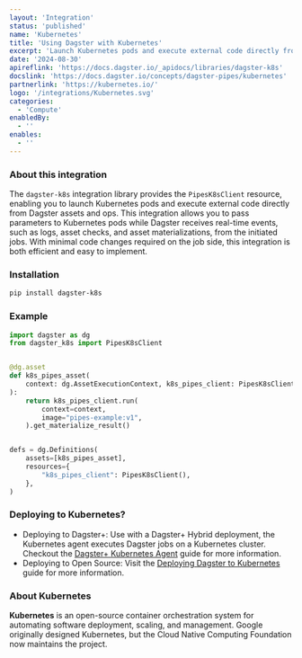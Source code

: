 ```yaml
---
layout: 'Integration'
status: 'published'
name: 'Kubernetes'
title: 'Using Dagster with Kubernetes'
excerpt: 'Launch Kubernetes pods and execute external code directly from Dagster.'
date: '2024-08-30'
apireflink: 'https://docs.dagster.io/_apidocs/libraries/dagster-k8s'
docslink: 'https://docs.dagster.io/concepts/dagster-pipes/kubernetes'
partnerlink: 'https://kubernetes.io/'
logo: '/integrations/Kubernetes.svg'
categories:
  - 'Compute'
enabledBy:
  - ''
enables:
  - ''
---
```


### About this integration

The `dagster-k8s` integration library provides the `PipesK8sClient` resource, enabling you to launch Kubernetes pods and execute external code directly from Dagster assets and ops. This integration allows you to pass parameters to Kubernetes pods while Dagster receives real-time events, such as logs, asset checks, and asset materializations, from the initiated jobs. With minimal code changes required on the job side, this integration is both efficient and easy to implement.

### Installation

```bash
pip install dagster-k8s
```

### Example

```python
import dagster as dg
from dagster_k8s import PipesK8sClient


@dg.asset
def k8s_pipes_asset(
    context: dg.AssetExecutionContext, k8s_pipes_client: PipesK8sClient
):
    return k8s_pipes_client.run(
        context=context,
        image="pipes-example:v1",
    ).get_materialize_result()


defs = dg.Definitions(
    assets=[k8s_pipes_asset],
    resources={
        "k8s_pipes_client": PipesK8sClient(),
    },
)
```

### Deploying to Kubernetes?

- Deploying to Dagster+: Use with a Dagster+ Hybrid deployment, the Kubernetes agent executes Dagster jobs on a Kubernetes cluster. Checkout the [Dagster+ Kubernetes Agent](https://docs.dagster.io/dagster-plus/deployment/agents/kubernetes) guide for more information.
- Deploying to Open Source: Visit the [Deploying Dagster to Kubernetes](https://docs.dagster.io/deployment/guides/kubernetes) guide for more information.

### About Kubernetes

**Kubernetes** is an open-source container orchestration system for automating software deployment, scaling, and management. Google originally designed Kubernetes, but the Cloud Native Computing Foundation now maintains the project.
